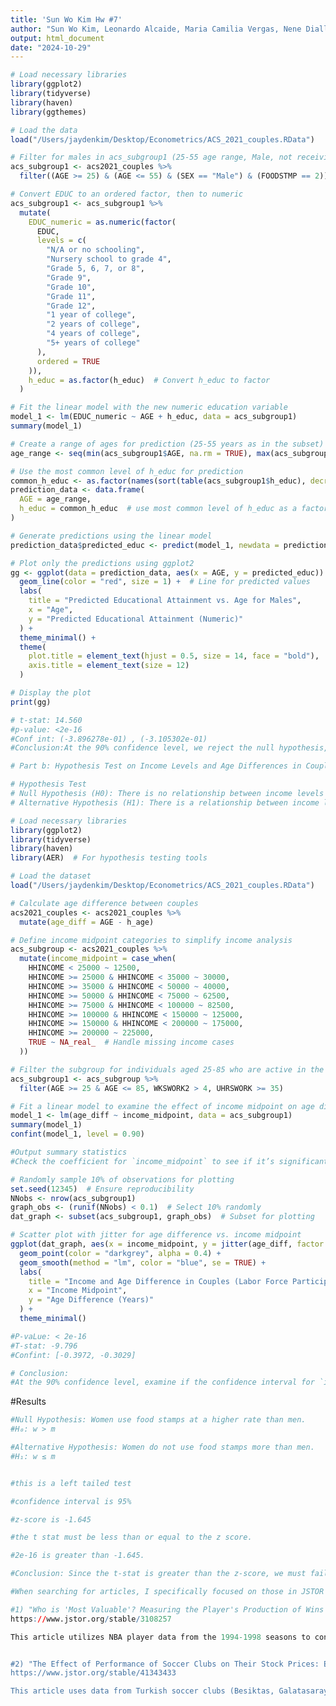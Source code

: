 ```yaml
---
title: 'Sun Wo Kim Hw #7'
author: "Sun Wo Kim, Leonardo Alcaide, Maria Camilia Vergas, Nene Diallo, Arifa Begum"
output: html_document
date: "2024-10-29"
---
```


```r
# Load necessary libraries
library(ggplot2)
library(tidyverse)
library(haven)
library(ggthemes)

# Load the data
load("/Users/jaydenkim/Desktop/Econometrics/ACS_2021_couples.RData")

# Filter for males in acs_subgroup1 (25-55 age range, Male, not receiving food stamps)
acs_subgroup1 <- acs2021_couples %>% 
  filter((AGE >= 25) & (AGE <= 55) & (SEX == "Male") & (FOODSTMP == 2))

# Convert EDUC to an ordered factor, then to numeric
acs_subgroup1 <- acs_subgroup1 %>%
  mutate(
    EDUC_numeric = as.numeric(factor(
      EDUC,
      levels = c(
        "N/A or no schooling",
        "Nursery school to grade 4",
        "Grade 5, 6, 7, or 8",
        "Grade 9",
        "Grade 10",
        "Grade 11",
        "Grade 12",
        "1 year of college",
        "2 years of college",
        "4 years of college",
        "5+ years of college"
      ),
      ordered = TRUE
    )),
    h_educ = as.factor(h_educ)  # Convert h_educ to factor
  )

# Fit the linear model with the new numeric education variable
model_1 <- lm(EDUC_numeric ~ AGE + h_educ, data = acs_subgroup1)
summary(model_1)

# Create a range of ages for prediction (25-55 years as in the subset)
age_range <- seq(min(acs_subgroup1$AGE, na.rm = TRUE), max(acs_subgroup1$AGE, na.rm = TRUE), length.out = 100)

# Use the most common level of h_educ for prediction
common_h_educ <- as.factor(names(sort(table(acs_subgroup1$h_educ), decreasing = TRUE)[1]))
prediction_data <- data.frame(
  AGE = age_range,
  h_educ = common_h_educ  # use most common level of h_educ as a factor for predictions
)

# Generate predictions using the linear model
prediction_data$predicted_educ <- predict(model_1, newdata = prediction_data)

# Plot only the predictions using ggplot2
gg <- ggplot(data = prediction_data, aes(x = AGE, y = predicted_educ)) +
  geom_line(color = "red", size = 1) +  # Line for predicted values
  labs(
    title = "Predicted Educational Attainment vs. Age for Males",
    x = "Age",
    y = "Predicted Educational Attainment (Numeric)"
  ) +
  theme_minimal() +
  theme(
    plot.title = element_text(hjust = 0.5, size = 14, face = "bold"),
    axis.title = element_text(size = 12)
  )

# Display the plot
print(gg)

# t-stat: 14.560 
#p-value: <2e-16
#Conf int: (-3.896278e-01) , (-3.105302e-01)
#Conclusion:At the 90% confidence level, we reject the null hypothesis, indicating a significant relationship between household income levels and age differences in couples. Specifically, as the income midpoint increases, the age difference between partners decreases, suggesting a negative relationship. This supports the hypothesis that different age groups in the labor force exhibit significant differences in age gaps compared to those not in the labor force.

```

```r
# Part b: Hypothesis Test on Income Levels and Age Differences in Couples

# Hypothesis Test
# Null Hypothesis (H0): There is no relationship between income levels and age differences in couples.
# Alternative Hypothesis (H1): There is a relationship between income levels and age differences in couples, with labor force status influencing age gaps.

# Load necessary libraries
library(ggplot2)
library(tidyverse)
library(haven)
library(AER)  # For hypothesis testing tools

# Load the dataset
load("/Users/jaydenkim/Desktop/Econometrics/ACS_2021_couples.RData")

# Calculate age difference between couples
acs2021_couples <- acs2021_couples %>%
  mutate(age_diff = AGE - h_age)

# Define income midpoint categories to simplify income analysis
acs_subgroup <- acs2021_couples %>%
  mutate(income_midpoint = case_when(
    HHINCOME < 25000 ~ 12500,
    HHINCOME >= 25000 & HHINCOME < 35000 ~ 30000,
    HHINCOME >= 35000 & HHINCOME < 50000 ~ 40000,
    HHINCOME >= 50000 & HHINCOME < 75000 ~ 62500,
    HHINCOME >= 75000 & HHINCOME < 100000 ~ 82500,
    HHINCOME >= 100000 & HHINCOME < 150000 ~ 125000,
    HHINCOME >= 150000 & HHINCOME < 200000 ~ 175000,
    HHINCOME >= 200000 ~ 225000,
    TRUE ~ NA_real_  # Handle missing income cases
  ))

# Filter the subgroup for individuals aged 25-85 who are active in the labor force
acs_subgroup1 <- acs_subgroup %>%
  filter(AGE >= 25 & AGE <= 85, WKSWORK2 > 4, UHRSWORK >= 35)

# Fit a linear model to examine the effect of income midpoint on age difference
model_1 <- lm(age_diff ~ income_midpoint, data = acs_subgroup1)
summary(model_1)
confint(model_1, level = 0.90)

#Output summary statistics
#Check the coefficient for `income_midpoint` to see if it’s significantly different from zero. If the confidence interval does not include zero, we reject the null hypothesis at the 90% confidence level.

# Randomly sample 10% of observations for plotting
set.seed(12345)  # Ensure reproducibility
NNobs <- nrow(acs_subgroup1)
graph_obs <- (runif(NNobs) < 0.1)  # Select 10% randomly
dat_graph <- subset(acs_subgroup1, graph_obs)  # Subset for plotting

# Scatter plot with jitter for age difference vs. income midpoint
ggplot(dat_graph, aes(x = income_midpoint, y = jitter(age_diff, factor = 2))) +
  geom_point(color = "darkgrey", alpha = 0.4) +
  geom_smooth(method = "lm", color = "blue", se = TRUE) +
  labs(
    title = "Income and Age Difference in Couples (Labor Force Participants)",
    x = "Income Midpoint",
    y = "Age Difference (Years)"
  ) +
  theme_minimal()

#P-vaLue: < 2e-16 
#T-stat: -9.796
#Confint: [-0.3972, -0.3029]

# Conclusion:
#At the 90% confidence level, examine if the confidence interval for `income_midpoint` excludes zero. A significant p-value and confidence interval excluding zero suggest that income influences age differences among couples in the labor force. Since the p-value is extremely small, the t-statistic is large, and the confidence interval does not contain zero, we reject the null hypothesis. This means we have strong evidence to conclude that women do not use food stamps more than men.


```

#Results
```r
#Null Hypothesis: Women use food stamps at a higher rate than men.
#H₀: w > m

#Alternative Hypothesis: Women do not use food stamps more than men.
#H₁: w ≤ m


#this is a left tailed test 

#confidence interval is 95% 

#z-score is -1.645

#the t stat must be less than or equal to the z score. 

#2e-16 is greater than -1.645. 

#Conclusion: Since the t-stat is greater than the z-score, we must fail to reject the null hypothesis. Thus, women do use more food stamps than men.

```



```r

#When searching for articles, I specifically focused on those in JSTOR that utilize econometric models.

#1) "Who is 'Most Valuable'? Measuring the Player's Production of Wins in the National Basketball Association" by David J. Berri
https://www.jstor.org/stable/3108257

This article utilizes NBA player data from the 1994-1998 seasons to construct an econometric model that links individual player statistics to team wins. The data, which includes per-game averages of points scored, rebounds, assists, and other performance metrics, is publicly accessible through NBA aggregated statistics. Berri employs a linear regression model, comparing it with the more commonly used Cobb-Douglas function, to estimate each player’s marginal contribution to team wins. His model focuses on identifying players' true productivity by controlling for external factors like team tempo and opponent strength, answering the core question: Which player statistics are most influential in driving team success?


#2) "The Effect of Performance of Soccer Clubs on Their Stock Prices: Evidence from Turkey" by Ender Demir and Hakan Danis
https://www.jstor.org/stable/41343433

This article uses data from Turkish soccer clubs (Besiktas, Galatasaray, and Fenerbahce) listed on the Istanbul Stock Exchange from their listing dates through the 2008/2009 season to examine how match outcomes affect stock prices. The data, including stock prices, match results, and betting odds, is publicly accessible via market reports and sports databases. Demir and Danis employ a regression model, with abnormal stock returns calculated using a market model benchmarked against the Istanbul Stock Exchange 100 index. This approach isolates the effect of match outcomes by controlling for market-wide movements on match days. The study addresses the core question: How do different match outcomes (win, loss, or draw) influence stock prices, and does this impact vary between domestic and European matches?
```
